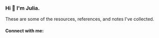 
### Hi 👋 I'm Julia.

These are some of the resources, references, and notes I've collected.

#### Connect with me:

<Cards>
  <Card title="Github" href="https://github.com/dejmedus" />
  <Card title="Portfolio" href="https://www.juliab.dev" />
  <Card title="Email" href="mailto:hi@juliab.dev" />
</Cards>
